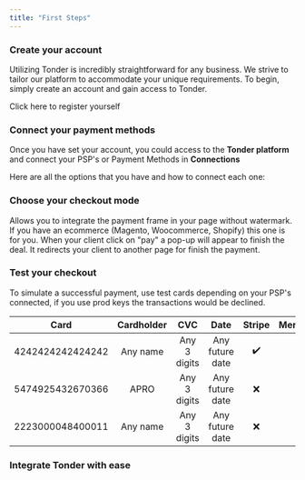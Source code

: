 ```yaml
---
title: "First Steps"
---
```


### Create your account

Utilizing Tonder is incredibly straightforward for any business. We strive to tailor our platform to accommodate your unique requirements. To begin, simply create an account and gain access to Tonder.

<Card href="https://app.tonder.io/users/create-user-business/"  >Click here to register yourself </Card>
### Connect your payment methods 

Once you have set your account, you could access to the <b>Tonder platform</b> and connect your PSP's or Payment Methods in <b>Connections</b>


Here are all the options that you have and how to connect each one:

<CardGroup>
<Card title="Stripe" href="https://www.notion.so/tonder/Stripe-5bc1e788c8e64a469159e5eb672cca56"> </Card>
<Card title="Mercado Pago" href="https://www.notion.so/tonder/Mercado-Pago-547b5c5ee6d848e5aef5ea46117f09f5"></Card>
<Card title="Openpay" href="https://www.notion.so/tonder/OpenPay-64c2301da041413598eb8418ea7d4177"></Card>
<Card title="Conekta" href="https://www.notion.so/tonder/Conekta-c1b96b70dbb743898660aad884b8fd56"> </Card>
<Card title="Paypal" href="https://www.notion.so/tonder/PayPal-75ac54d50d1940ec8d9394e95512f461"> </Card>

</CardGroup>

### Choose your checkout mode 

<CardGroup>

<Card title="Embedded Inline SDK" icon="flag-checkered" href="/">
  Allows you to integrate the payment frame in your page without watermark.
</Card>

<Card title="Plug-in" icon="rocket" href="/">
  If you have an ecommerce (Magento, Woocommerce, Shopify) this one is for you. 
</Card>

<Card title="Pop-up" icon="rocket" href="/">
  When your client click on "pay" a pop-up will appear to finish the deal.
</Card>

<Card title="Alternative tab" icon="flag" href="/">
  It redirects your client to another page for finish the payment. 
</Card>

</CardGroup>

### Test your checkout

To simulate a successful payment, use test cards depending on your PSP's connected, if you use prod keys the transactions would be declined.

| Card | Cardholder     |  CVC  | Date | Stripe | Mercadopago | Openpay | Paypal | Conekta |
|  :---: | :---:| :---: |:---: | :---:|:---:|:---:|:---:|:---:|
| 4242424242424242 | Any name | Any 3 digits | Any future date  | ✔️| ❌ | ✔️ | ❌ | ✔️|
| 5474925432670366 | APRO     | Any 3 digits | Any future date  | ❌| ✔️ | ❌ | ❌ | ❌|
| 2223000048400011 | Any name | Any 3 digits | Any future date  | ❌| ❌ | ❌ | ✔️ | ❌|

### Integrate Tonder with ease 